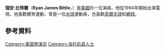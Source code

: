 {{Infobox person
| name = Ryan Bittle
| image = 
| caption = 
| birth_name = Ryan James Bittle 
| birth_date = {{birth date and age|1976|3|21}}
| birth_place = 美國加利福尼亞州[[拉克拉森塔|拉克拉森塔]]
| current city = [[Fullerton,_California|Fullerton, California]]
| Height = 1.85 
| occupation = Actor
| alma_mater = [[帕薩迪納市立學院|帕薩迪納市立學院]]
| yearsactive = 1994–現在
| othername = 
| spouse = Jennifer Davis (2003–05)
| partner = 
| children = 
| website =
}}
'''瑞安·比特爾'''（'''Ryan James Bittle'''，{{bd|1976年|3月21日}}）是[[美國|美國]]的一位演員。他從1994年開始出演電視。他喜歡體育運動，曾是一位[[水球|水球]]運動員，也喜歡[[高爾夫球|高爾夫球]]和[[網球|網球]]。
==參考資料==
{{Reflist}}
[[Category:美国男演员|Category:美国男演员]]
[[Category:洛杉矶县人士|Category:洛杉矶县人士]]
